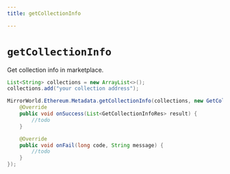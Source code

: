 ```yaml
---
title: getCollectionInfo

---
```


# `getCollectionInfo`
Get collection info in marketplace.

```java
List<String> collections = new ArrayList<>();
collections.add("your collection address");

MirrorWorld.Ethereum.Metadata.getCollectionInfo(collections, new GetCollectionInfoListener() {
    @Override
    public void onSuccess(List<GetCollectionInfoRes> result) {
        //todo
    }

    @Override
    public void onFail(long code, String message) {
        //todo
    }
});
```
